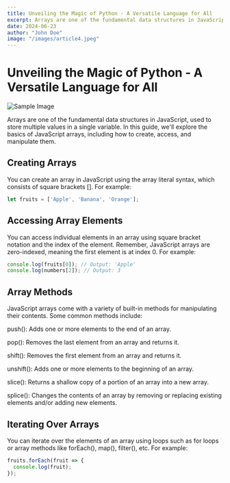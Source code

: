 ```yaml
---
title: Unveiling the Magic of Python - A Versatile Language for All
excerpt: Arrays are one of the fundamental data structures in JavaScript, used to store multiple values in a single variable.
date: 2024-06-23
author: "John Doe"
image: "/images/article4.jpeg"
---
```


# Unveiling the Magic of Python - A Versatile Language for All

![Sample Image](/article4.jpeg "Sample Image")


Arrays are one of the fundamental data structures in JavaScript, used to store multiple values in a single variable. In this guide, we'll explore the basics of JavaScript arrays, including how to create, access, and manipulate them.

## Creating Arrays

You can create an array in JavaScript using the array literal syntax, which consists of square brackets []. For example:

```javascript
let fruits = ['Apple', 'Banana', 'Orange'];
```

## Accessing Array Elements
You can access individual elements in an array using square bracket notation and the index of the element. Remember, JavaScript arrays are zero-indexed, meaning the first element is at index 0. For example:

```javascript
console.log(fruits[0]); // Output: 'Apple'
console.log(numbers[2]); // Output: 3
```

## Array Methods
JavaScript arrays come with a variety of built-in methods for manipulating their contents. Some common methods include:

push(): Adds one or more elements to the end of an array.

pop(): Removes the last element from an array and returns it.

shift(): Removes the first element from an array and returns it.

unshift(): Adds one or more elements to the beginning of an array.

slice(): Returns a shallow copy of a portion of an array into a new array.

splice(): Changes the contents of an array by removing or replacing existing elements and/or adding new elements.

## Iterating Over Arrays
You can iterate over the elements of an array using loops such as for loops or array methods like forEach(), map(), filter(), etc. For example:

```javascript
fruits.forEach(fruit => {
  console.log(fruit);
});
```
